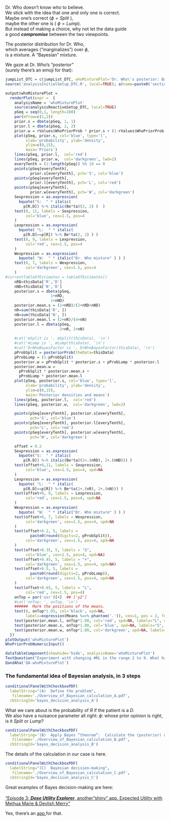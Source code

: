 
Dr. Who doesn't know *who* to believe.   
We stick with the idea that one and only one is correct.  
Maybe one’s correct ($\phi  = Split$ ),  
maybe the other one is ( $\phi  = Lump$).  
But instead of making a choice, why not let the data guide  
a good ***compromise*** between the two viewpoints.  

The posterior distribution for Dr. Who,  
which averages ("marginalizes") over $\phi$,  
is a mixture. A "Bayesian" mixture.

We gaze at Dr. Who's "posterior"  
(surely there's an emoji for that):

```r
jumpList_DTC = c(jumpList_DTC, whoMixturePlot='Dr. Who\'s posterior: Bayes mixture')
source('analysisInitialSetup_DTC.R', local=TRUE); a(name=paste0('section-a_', analysisName) )

output$whoMixturePlot = 
  renderPlot(expr =  {
    analysisName = 'whoMixturePlot'
    source(analysisReactiveSetup_DTC, local=TRUE)
    pSeq = seq(0,1, length=100)
    par(mfrow=c(1,2))
    prior.s = dbeta(pSeq, 1, 1)
    prior.l = dbeta(pSeq, 2, 2)
    prior.w = rValues$WhoPriorProb * prior.s + (1-rValues$WhoPriorProb) * prior.l
    plot(pSeq, prior.s, col='blue', type='l',
         xlab='probability', ylab='density',
         ylim=c(0,15),
         main='Priors') 
    lines(pSeq, prior.l,  col='red')
    lines(pSeq, prior.w,  col='darkgreen', lwd=2)
    everyTenth = (1:length(pSeq)) %% 10 == 0
    points(pSeq[everyTenth], 
           prior.s[everyTenth], pch='S', col='blue')
    points(pSeq[everyTenth], 
           prior.l[everyTenth], pch='L', col='red')
    points(pSeq[everyTenth], 
           prior.w[everyTenth], pch='W', col='darkgreen')
    Sexpression = as.expression(
      bquote("S:  " * italic(
        p[R.D]) %~% italic(Be*ta)(2, 2) )  )
    text(0, 11, labels = Sexpression,
         col='blue', cex=1.5, pos=4
    )
    Lexpression = as.expression(
      bquote( "L:  " * italic(
        p[R.D]==p[R]) %~% Be*ta(2, 2) ) ) 
    text(0, 9, labels = Lexpression,
         col='red', cex=1.5, pos=4
    )
    Wexpression = as.expression(
      bquote( "W:  " * italic("Dr. Who mixture" ) ) )
    text(0, 7, labels = Wexpression,
         col='darkgreen', cex=1.5, pos=4
    )
#currentTableOfEstimates = tableOfEstimates()
    nRD=thisData['R','D']
    nND=thisData['N','D']
    posterior.s = dbeta(pSeq, 
                    1+nRD, 
                    1+nND)
    posterior.mean.s = (1+nRD)/(2+nRD+nND)
    nR=sum(thisData['R', ])
    nN=sum(thisData['N', ])
    posterior.mean.l = (2+nR)/(4+nN)
    posterior.l = dbeta(pSeq, 
                        2+nR, 2+nN)
    
    #cat('mSplit is ', mSplit(thisData), '\n')
    #cat('mLump is ', mLump(thisData), '\n')
    #cat('DrWhoBayesFactor is ', DrWhoBayesFactor(thisData), '\n')
    pProbSplit = posteriorProb(theData=thisData)
    pProbLump = (1-pProbSplit)
    posterior.w = pProbSplit * posterior.s + pProbLump * posterior.l
    posterior.mean.w = 
      pProbSplit * posterior.mean.s +
      pProbLump * posterior.mean.l
    plot(pSeq, posterior.s, col='blue', type='l',
         xlab='probability', ylab='density',
         ylim=c(0,15),
         main='Posterior densities and means') 
    lines(pSeq, posterior.l,  col='red')
    lines(pSeq, posterior.w,  col='darkgreen', lwd=2)

    points(pSeq[everyTenth], posterior.s[everyTenth], 
           pch='S', col='blue')
    points(pSeq[everyTenth], posterior.l[everyTenth], 
           pch='L', col='red')
    points(pSeq[everyTenth], posterior.w[everyTenth], 
           pch='W', col='darkgreen')

    offset = 0.2
    Sexpression = as.expression(
      bquote("S:  " * italic(
        p[R.D]) %~% italic(Be*ta)(2+.(nRD), 2+.(nND))) ) 
    text(offset+0,11, labels = Sexpression,
         col='blue', cex=1.5, pos=4, xpd=NA
    )
    Lexpression = as.expression(
      bquote( "L:  " * italic(
        p[R.D]==p[R]) %~% Be*ta(2+.(nR), 2+.(nN))) ) 
    text(offset+0, 9, labels = Lexpression,
         col='red', cex=1.5, pos=4, xpd=NA
    )
    Wexpression = as.expression(
      bquote( "W:  " * italic("Dr. Who mixture" ) ) )
    text(offset+0, 7, labels = Wexpression,
         col='darkgreen', cex=1.5, pos=4, xpd=NA
    )
    text(offset+0.2, 5, labels = 
           paste0(round(digits=2, pProbSplit)),
         col='darkgreen', cex=1.5, pos=4, xpd=NA
    )
    text(offset+0.35, 5, labels = "S",
         col='blue', cex=1.5, pos=4, xpd=NA)
    text(offset+0.45, 5, labels = "+",
         col='darkgreen', cex=1.5, pos=4, xpd=NA)
    text(offset+0.5, 5, labels = 
           paste0(round(digits=2, pProbLump)),
         col='darkgreen', cex=1.5, pos=4, xpd=NA
    )
    text(offset+0.65, 5, labels = "L",
         col='red', cex=1.5, pos=4)
    onTop = par('usr')[4]  ## ['y2']
    #cat('onTop: ', onTop, '\n')
    ######  Mark the positions of the means.
    text(0, onTop*1.05, col='black', xpd=NA, 
         labels=expression(Means %=>% phantom('.')), cex=1, pos = 2, font=4)
    text(posterior.mean.l, onTop*1.00, col='red', xpd=NA, labels="L", cex=1, pos = 3, font=4)
    text(posterior.mean.s, onTop*1.00, col='blue', xpd=NA, labels="S", cex=1, pos = 3, font=4)
    text(posterior.mean.w, onTop*1.00, col='darkgreen', xpd=NA, labels="W", cex=1, pos = 3, font=4)
  })
plotOutput('whoMixturePlot')
WhoPriorProbNumericInput()

dataTableComponent(showhide='hide', analysisName='whoMixturePlot')
TextQuestion("Experiment with changing #RL in the range 2 to 9. What happens?  And... why? ")
QandAha('QA-whoMixturePlot')
```

### The fundamental idea of Bayesian analysis, in 3 steps

```r

conditionalPanelWithCheckboxPDF(
  labelString="(A)  Define the problem", 
   filename='./Overview_of_Bayesian_calculation_A.pdf',
  cbStringId='bayes_decision_analysis_A')
```

What we care about is the probability of $R$ if the patient is a $D$.  
We also have a nuisance parameter all right: 
$\phi$:     whose prior opinion is right, is it $Split$ or $Lump$?
 
```r
conditionalPanelWithCheckboxPDF(
  labelString='(B)  Apply Bayes “theorem”:  Calculate the (posterior) distribution of the quantity of interest', 
   filename='./Overview_of_Bayesian_calculation_B.pdf',
  cbStringId='bayes_decision_analysis_B')
```

The details of the calculation in our case is here.


```r
conditionalPanelWithCheckboxPDF(
  labelString="(C)  Bayesian decision-making", 
   filename='./Overview_of_Bayesian_calculation_C.pdf',
  cbStringId='bayes_decision_analysis_C')
```


Great examples of Bayes decision-making are here:  
<a href="https://www.youtube.com/watch?v=c2IXn-rBl6k"  target='_blank'>  
"Episode 3: ***Dose Utility Explorer***, another "shiny" app. Expected Utility with Meihua Marie & Devlish Merry" </a>  

Yes, there's an <a href="https://trials.shinyapps.io/DUEshiny/" target='_blank'> app </a> for that. 


<!--
***Sidebar***:  
`r actionButton(class='sidebar', inputId='DrWho_prior_notation', 
label =  'DETAILS: Bayes calculation of Dr.Who\'s prior and posterior probability' )` 

```r
          
observe( {
  if(!is.null(input$DrWho_prior_notation) ) {
    if(input$DrWho_prior_notation > 0) {
        showModal(modalDialog(title="DETAILS: Bayes calculation of Dr. Who\'s prior and posterior probabilities", easyClose = T,
                               footer=modalButton('OK'),
                              inclRmd('DrWho_prior_notation.Rmd')))
    }
  }
}
)

```
 -->


